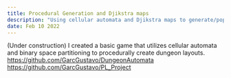 ---
title: Procedural Generation and Djikstra maps
description: "Using cellular automata and Djikstra maps to generate/populate levels procedurally."
date: Feb 10 2022
---
(Under construction)
I created a basic game that utilizes cellular automata and binary space partitioning to procedurally create dungeon layouts. 
https://github.com/GarcGustavo/DungeonAutomata
https://github.com/GarcGustavo/PL_Project